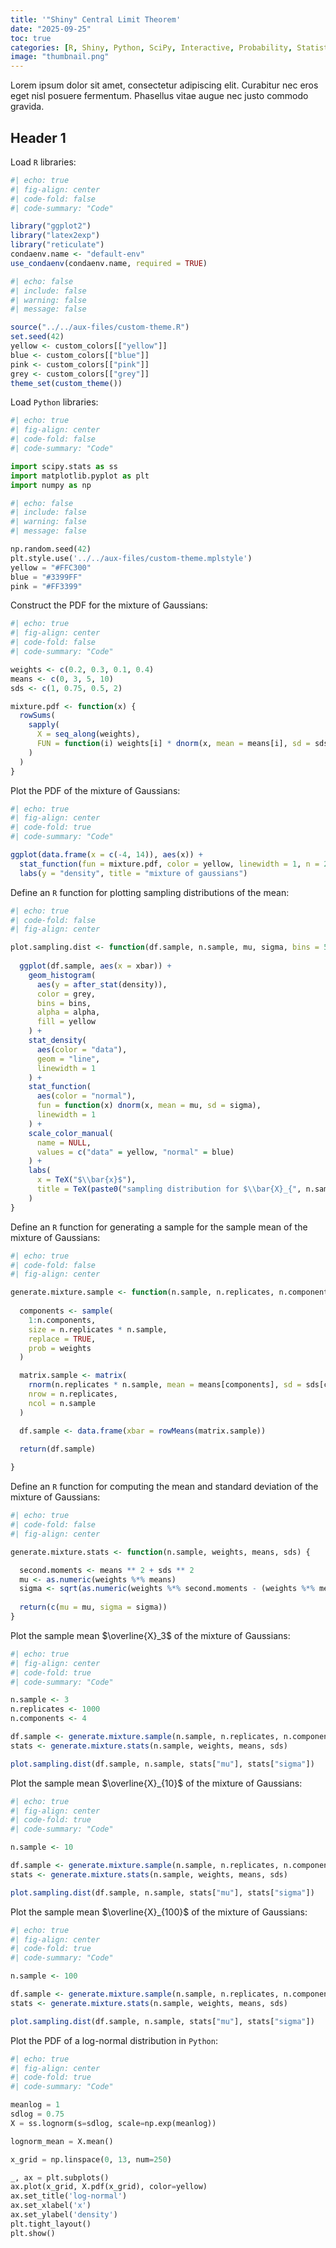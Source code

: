 ```yaml
---
title: '"Shiny" Central Limit Theorem'
date: "2025-09-25"
toc: true
categories: [R, Shiny, Python, SciPy, Interactive, Probability, Statistics, Central Limit Theorem]
image: "thumbnail.png"
---
```


Lorem ipsum dolor sit amet, consectetur adipiscing elit. Curabitur nec eros eget nisl posuere fermentum. Phasellus vitae augue nec justo commodo gravida.

## Header 1

Load `R` libraries:

```r
#| echo: true
#| fig-align: center
#| code-fold: false
#| code-summary: "Code"

library("ggplot2")
library("latex2exp")
library("reticulate") 
condaenv.name <- "default-env"
use_condaenv(condaenv.name, required = TRUE)

```

```r
#| echo: false
#| include: false
#| warning: false
#| message: false

source("../../aux-files/custom-theme.R")
set.seed(42)
yellow <- custom_colors[["yellow"]]
blue <- custom_colors[["blue"]]
pink <- custom_colors[["pink"]]
grey <- custom_colors[["grey"]]
theme_set(custom_theme())

```

Load `Python` libraries:

```python
#| echo: true
#| fig-align: center
#| code-fold: false 
#| code-summary: "Code"

import scipy.stats as ss
import matplotlib.pyplot as plt
import numpy as np

```

```python
#| echo: false
#| include: false
#| warning: false
#| message: false

np.random.seed(42)
plt.style.use('../../aux-files/custom-theme.mplstyle')
yellow = "#FFC300"
blue = "#3399FF"
pink = "#FF3399"

```


Construct the PDF for the mixture of Gaussians:

```r
#| echo: true
#| fig-align: center
#| code-fold: false
#| code-summary: "Code"

weights <- c(0.2, 0.3, 0.1, 0.4)
means <- c(0, 3, 5, 10)
sds <- c(1, 0.75, 0.5, 2)

mixture.pdf <- function(x) {
  rowSums(
    sapply(
      X = seq_along(weights),
      FUN = function(i) weights[i] * dnorm(x, mean = means[i], sd = sds[i])
    )
  )
}

```

Plot the PDF of the mixture of Gaussians:

```r
#| echo: true
#| fig-align: center
#| code-fold: true 
#| code-summary: "Code"

ggplot(data.frame(x = c(-4, 14)), aes(x)) +
  stat_function(fun = mixture.pdf, color = yellow, linewidth = 1, n = 250) +
  labs(y = "density", title = "mixture of gaussians")

```

Define an `R` function for plotting sampling distributions of the mean:

```r
#| echo: true
#| code-fold: false
#| fig-align: center

plot.sampling.dist <- function(df.sample, n.sample, mu, sigma, bins = 50, alpha = 0.5) {
  
  ggplot(df.sample, aes(x = xbar)) +
    geom_histogram(
      aes(y = after_stat(density)),
      color = grey,
      bins = bins,
      alpha = alpha,
      fill = yellow
    ) +
    stat_density(
      aes(color = "data"),
      geom = "line",
      linewidth = 1
    ) +
    stat_function(
      aes(color = "normal"),
      fun = function(x) dnorm(x, mean = mu, sd = sigma),
      linewidth = 1   
    ) + 
    scale_color_manual(
      name = NULL,
      values = c("data" = yellow, "normal" = blue)
    ) +
    labs(
      x = TeX("$\\bar{x}$"),
      title = TeX(paste0("sampling distribution for $\\bar{X}_{", n.sample, "}$"))
    )
}

```

Define an `R` function for generating a sample for the sample mean of the mixture of Gaussians:

```r
#| echo: true
#| code-fold: false 
#| fig-align: center

generate.mixture.sample <- function(n.sample, n.replicates, n.components, weights, means, sds) {
  
  components <- sample(
    1:n.components,
    size = n.replicates * n.sample,
    replace = TRUE,
    prob = weights
  )

  matrix.sample <- matrix(
    rnorm(n.replicates * n.sample, mean = means[components], sd = sds[components]),
    nrow = n.replicates,
    ncol = n.sample
  )

  df.sample <- data.frame(xbar = rowMeans(matrix.sample))
  
  return(df.sample)

}

```

Define an `R` function for computing the mean and standard deviation of the mixture of Gaussians:

```r
#| echo: true
#| code-fold: false 
#| fig-align: center

generate.mixture.stats <- function(n.sample, weights, means, sds) {

  second.moments <- means ** 2 + sds ** 2
  mu <- as.numeric(weights %*% means)
  sigma <- sqrt(as.numeric(weights %*% second.moments - (weights %*% means) ** 2) / n.sample)
  
  return(c(mu = mu, sigma = sigma))
}

```

Plot the sample mean $\overline{X}_3$ of the mixture of Gaussians:

```r
#| echo: true
#| fig-align: center
#| code-fold: true
#| code-summary: "Code"

n.sample <- 3
n.replicates <- 1000
n.components <- 4

df.sample <- generate.mixture.sample(n.sample, n.replicates, n.components, weights, means, sds)
stats <- generate.mixture.stats(n.sample, weights, means, sds)

plot.sampling.dist(df.sample, n.sample, stats["mu"], stats["sigma"])

```

Plot the sample mean $\overline{X}_{10}$ of the mixture of Gaussians:

```r
#| echo: true
#| fig-align: center
#| code-fold: true
#| code-summary: "Code"

n.sample <- 10

df.sample <- generate.mixture.sample(n.sample, n.replicates, n.components, weights, means, sds)
stats <- generate.mixture.stats(n.sample, weights, means, sds)

plot.sampling.dist(df.sample, n.sample, stats["mu"], stats["sigma"])

```

Plot the sample mean $\overline{X}_{100}$ of the mixture of Gaussians:

```r
#| echo: true
#| fig-align: center
#| code-fold: true
#| code-summary: "Code"

n.sample <- 100

df.sample <- generate.mixture.sample(n.sample, n.replicates, n.components, weights, means, sds)
stats <- generate.mixture.stats(n.sample, weights, means, sds)

plot.sampling.dist(df.sample, n.sample, stats["mu"], stats["sigma"])

```

Plot the PDF of a log-normal distribution in `Python`:

```python
#| echo: true
#| fig-align: center
#| code-fold: true
#| code-summary: "Code"

meanlog = 1
sdlog = 0.75
X = ss.lognorm(s=sdlog, scale=np.exp(meanlog))

lognorm_mean = X.mean()

x_grid = np.linspace(0, 13, num=250)

_, ax = plt.subplots()
ax.plot(x_grid, X.pdf(x_grid), color=yellow)
ax.set_title('log-normal')
ax.set_xlabel('x')
ax.set_ylabel('density')
plt.tight_layout()
plt.show()

```
